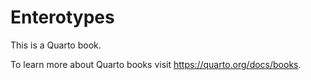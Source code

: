 # Enterotypes
This is a Quarto book.

To learn more about Quarto books visit <https://quarto.org/docs/books>.
